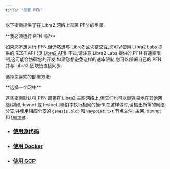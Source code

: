 ```yaml
---
title: "部署 PFN"
---
```



以下指南提供了在 Libra2 网络上部署 PFN 的步骤.

<Aside type="note">
  **我必须运行 PFN 吗?**<br />

  如果您不想运行 PFN,但仍然想与 Libra2 区块链交互,您可以使用 Libra2 Labs 提供的 REST API (见 [Libra2 API](/zh/build/apis)).不过,请注意,Libra2 Labs 提供的 PFN 有速率限制,这可能会妨碍您的开发.如果您想避免这样的速率限制,您可以部署自己的 PFN 并与 Libra2 区块链直接同步.
</Aside>

选择您喜欢的部署方法:

<Aside type="caution">
  **选择一个网络**<br />

  这些指南默认将 PFN 部署在 Libra2 主网网络上,但它们也可以很容易地在其他网络(例如,devnet 或 testnet 网络)中执行相同的操作.在这样做时,请检出所需的网络分支,并使用相应分支的 `genesis.blob` 和 `waypoint.txt` 节点文件:
  [主网](/zh/network/nodes/configure/node-files-all-networks/node-files-mainnet),
  [devnet](/zh/network/nodes/configure/node-files-all-networks/node-files-devnet) 和
  [testnet](/zh/network/nodes/configure/node-files-all-networks/node-files-testnet) .
</Aside>

- ### [使用源代码](/zh/network/nodes/full-node/deployments/using-source-code)
- ### [使用 Docker](/zh/network/nodes/full-node/deployments/using-docker)
- ### [使用 GCP](/zh/network/nodes/full-node/deployments/using-gcp)
